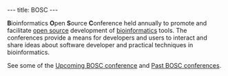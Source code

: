 ---
title: BOSC
---

'''B'''ioinformatics '''O'''pen '''S'''ource '''C'''onference held annually to promote and facilitate [[wp:open source|open source]] development of [[wp:bioinformatics|bioinformatics]] tools.  The conferences provide a means for developers and users to interact and share ideas about software developer and practical techniques in bioinformatics.

See some of the [[Upcoming BOSC conference]] and [[Past BOSC conferences]].
